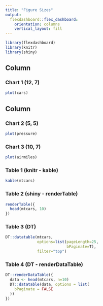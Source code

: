 ```yaml
---
title: "Figure Sizes"
output: 
  flexdashboard::flex_dashboard:
    orientation: columns
    vertical_layout: fill
---
```


```r
library(flexdashboard)
library(knitr)
library(shiny)
```

Column
-----------------------------------------------------------------------

### Chart 1 (12, 7)

```r
plot(cars)
```

Column
-----------------------------------------------------------------------

### Chart 2 (5, 5)

```r
plot(pressure)
```

### Chart 3 (10, 7)

```r
plot(airmiles)
```

### Table 1 (knitr - kable)
``` r
kable(mtcars)
```

### Table 2 (shiny - renderTable)
``` r
renderTable({
  head(mtcars, 10)
})
```

### Table 3 (DT)
``` r
DT::datatable(mtcars,
              options=list(pageLength=25,
                           bPaginate=T),
              filter="top")
```

### Table 4 (DT - renderDataTable)
```r
DT::renderDataTable({
  data <- head(mtcars, n=10)
  DT::datatable(data, options = list(
    bPaginate = FALSE
  ))
})
```